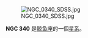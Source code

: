 {{NGCInfoBox|NGCID=NGC 340|發現者=阿爾伯特·馬爾夫|發現日期=1864年9月27日|其他編號=MCG -1-3-55,IRAS00580-0708|曆元=J2000.0|赤經=1時0分34.8秒|赤緯=-6°51'58"|星座=鲸鱼座|星體=星系|星等=13.7|表面亮度=12.4|藍等=14.5}}


[[File:NGC_0340_SDSS.jpg|thumb]]



'''NGC 340''' 是[[鲸鱼座|鲸鱼座]]的一個[[星系|星系]]。

{{NGCReference|340}}
{{Catalogs|NGC=340}}

{{Galaxy-stub}}